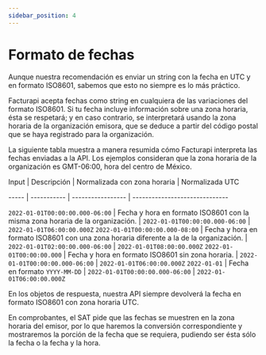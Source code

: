 ```yaml
---
sidebar_position: 4
---
```


# Formato de fechas

Aunque nuestra recomendación es enviar un string con la fecha en UTC y en formato ISO8601, sabemos que esto no siempre es lo más práctico.

Facturapi acepta fechas como string en cualquiera de las variaciones del formato ISO8601. Si tu fecha incluye información sobre una zona horaria, ésta se respetará; y en caso contrario, se interpretará usando la zona horaria de la organización emisora, que se deduce a partir del código postal que se haya registrado para la organización.

La siguiente tabla muestra a manera resumida cómo Facturapi interpreta las fechas enviadas a la API. Los ejemplos consideran que la zona horaria de la organización es GMT-06:00, hora del centro de México.


Input | Descripción | Normalizada con zona horaria | Normalizada UTC

----- | ----------- | ----------------- | ------------------------------

`2022-01-01T00:00:00.000-06:00` | Fecha y hora en formato ISO8601 con la misma zona horaria de la organización. | `2022-01-01T00:00:00.000-06:00` | `2022-01-01T06:00:00.000Z`
`2022-01-01T00:00:00.000-08:00` | Fecha y hora en formato ISO8601 con una zona horaria diferente a la de la organización. | `2022-01-01T02:00:00.000-06:00` | `2022-01-01T08:00:00.000Z`
`2022-01-01T00:00:00.000` | Fecha y hora en formato ISO8601 sin zona horaria. | `2022-01-01T00:00:00.000-06:00` | `2022-01-01T06:00:00.000Z`
`2022-01-01` | Fecha en formato `YYYY-MM-DD` | `2022-01-01T00:00:00.000-06:00` | `2022-01-01T06:00:00.000Z`

En los objetos de respuesta, nuestra API siempre devolverá la fecha en formato ISO8601 con zona horaria UTC.

En comprobantes, el SAT pide que las fechas se muestren en la zona horaria del emisor, por lo que haremos la conversión correspondiente y mostraremos la porción de la fecha que se requiera, pudiendo ser ésta sólo la fecha o la fecha y la hora.
